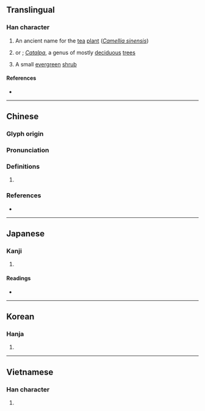 {{character info/new}}
{{also|槚}}
==Translingual==

===Han character===
{{Han char|rn=75|rad=木|as=13|sn=17|four=41986|canj=DMWC|ids=⿰木賈}}

# An ancient name for the [[tea]] [[plant]] (''[[Camellia sinensis]]'')
# {{taxlink|Catalpa bungei|species|noshow=1}} or {{vern|Manchurian catalpa}}; ''[[Catalpa]]'', a genus of mostly [[deciduous]] [[tree]]s
# A small [[evergreen]] [[shrub]] {{gloss|{{taxlink|Mallotus japonicus|species|noshow=1}}}}

====References====
* {{Han ref|kx=0557.150|dkj=15680|dj=0946.210|hdz=21300.040|uh=6A9F|ud=27295|bh=ECF8|bd=60664}}

----

==Chinese==
{{zh-forms|s=槚}}

===Glyph origin===
{{Han etym}}

===Pronunciation===
{{zh-pron
|m=jiǎ
|c=gaa2
|mc=y
|oc=y
|cat=
}}

===Definitions===
{{zh-hanzi}}

# {{rfdef|zh}}

===References===
* {{R:twedu|B01860}}

----

==Japanese==

===Kanji===
{{ja-kanji|grade=|rs=木13}}

# {{defn|lang=ja|sort=木13}}

====Readings====
* {{ja-readings|on=[[か]] (ka), [[け]] (ke)|kun=[[ひさぎ]] (hisagi)}}

----

==Korean==

===Hanja===
{{ko-hanja|hangeul=가|eumhun=|rv=ga|mr=ka|y=ka}}

# {{defn|lang=ko|sort=木13}}

----

==Vietnamese==

===Han character===
{{vi-readings|rs=木13| hanviet = giả}}

# {{defn|lang=vi|sort=木13}}

{{cln|vi|Han tu}}